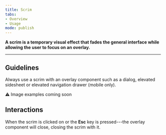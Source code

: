 ```yaml
---
title: Scrim
tabs: 
- Overview
- Usage
mode: publish
---
```


**A scrim is a temporary visual effect that fades the general interface while allowing the user to focus on an overlay.**

***

## Guidelines

Always use a scrim with an overlay component such as a dialog, elevated sidesheet or elevated navigation drawer (mobile only). 

:warning: Image examples coming soon


## Interactions

When the scrim is clicked on or the **Esc** key is pressed---the overlay component will close, closing the scrim with it.
